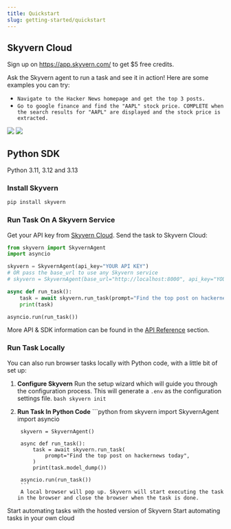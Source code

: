```yaml
---
title: Quickstart
slug: getting-started/quickstart
---
```


## Skyvern Cloud
Sign up on https://app.skyvern.com/ to get $5 free credits.

Ask the Skyvern agent to run a task and see it in action! Here are some examples you can try:
- `Navigate to the Hacker News homepage and get the top 3 posts.`
- `Go to google finance and find the "AAPL" stock price. COMPLETE when the search results for "AAPL" are displayed and the stock price is extracted.`

<img src="../images/quickstart/quickstart_prompt.png" />
<img src="../images/quickstart/quickstart_task_live.png" />

## Python SDK
<Tip title="Supported Python Versions" icon="fa-brands fa-python">
Python 3.11, 3.12 and 3.13
</Tip>

### Install Skyvern
```bash
pip install skyvern
```

### Run Task On A Skyvern Service
Get your API key from [Skyvern Cloud](https://app.skyvern.com/settings). Send the task to Skyvern Cloud:
```python
from skyvern import SkyvernAgent
import asyncio

skyvern = SkyvernAgent(api_key="YOUR API KEY")
# OR pass the base_url to use any Skyvern service
# skyvern = SkyvernAgent(base_url="http://localhost:8000", api_key="YOUR API KEY")

async def run_task():
	task = await skyvern.run_task(prompt="Find the top post on hackernews today")
	print(task)

asyncio.run(run_task())
```
More API & SDK information can be found in the [API Reference](/api-reference) section.

### Run Task Locally
You can also run browser tasks locally with Python code, with a little bit of set up:

1. **Configure Skyvern** Run the setup wizard which will guide you through the configuration process. This will generate a `.env` as the configuration settings file.
        ```bash
        skyvern init
        ```

2. **Run Task In Python Code**
        ```python
        from skyvern import SkyvernAgent
        import asyncio
        
        skyvern = SkyvernAgent()
        
        async def run_task():
            task = await skyvern.run_task(
                prompt="Find the top post on hackernews today",
            )
            print(task.model_dump())
        
        asyncio.run(run_task())
	    ```
        A local browser will pop up. Skyvern will start executing the task in the browser and close the browser when the task is done.

<CardGroup cols={2}>
  <Card
    title="Quickstart (Skyvern Cloud)"
    icon="cloud"
    href="https://app.skyvern.com"
  >
    Start automating tasks with the hosted version of Skyvern
  </Card>
  <Card
    title="Quickstart (Open Source)"
    icon="github"
    href="https://github.com/Skyvern-AI/Skyvern"
  >
    Start automating tasks in your own cloud
  </Card>
</CardGroup>
